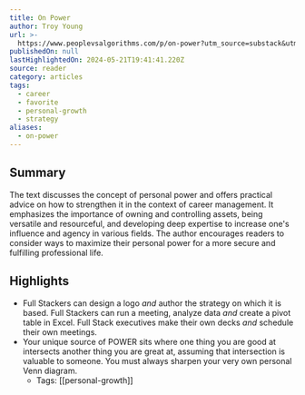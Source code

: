 ```yaml
---
title: On Power
author: Troy Young
url: >-
  https://www.peoplevsalgorithms.com/p/on-power?utm_source=substack&utm_medium=email
publishedOn: null
lastHighlightedOn: 2024-05-21T19:41:41.220Z
source: reader
category: articles
tags:
  - career
  - favorite
  - personal-growth
  - strategy
aliases:
  - on-power
---
```

## Summary

The text discusses the concept of personal power and offers practical advice on how to strengthen it in the context of career management. It emphasizes the importance of owning and controlling assets, being versatile and resourceful, and developing deep expertise to increase one's influence and agency in various fields. The author encourages readers to consider ways to maximize their personal power for a more secure and fulfilling professional life.

## Highlights
- Full Stackers can design a logo *and* author the strategy on which it is based. Full Stackers can run a meeting, analyze data *and* create a pivot table in Excel. Full Stack executives make their own decks *and* schedule their own meetings.
- Your unique source of POWER sits where one thing you are good at intersects another thing you are great at, assuming that intersection is valuable to someone. You must always sharpen your very own personal Venn diagram.
    - Tags: [[personal-growth]]
